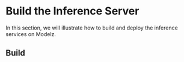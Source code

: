 # Build the Inference Server

In this section, we will illustrate how to build and deploy the inference services on Modelz.

## Build

